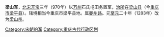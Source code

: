 '''梁山军'''，[[北宋|北宋]][[开宝|开宝]]三年（970年）以[[万州_(古代)|万州]]石氏屯田务置军，[[治所|治所]]在[[梁山县|梁山县]]（今[[重庆市|重庆市]][[梁平县|梁平县]]）。辖境相当今重庆市梁平县地。属[[夔州路|夔州路]]。元[[至元_(忽必烈)|至元]]二十年（1283年）改为[[梁山州|梁山州]]。

{{北宋行政区划|nocat}}  
{{南宋行政区划|nocat}}

{{宋朝行政区划小作品}}

[[Category:宋朝的军|Category:宋朝的军]] 
[[Category:重庆古代行政区划|Category:重庆古代行政区划]]